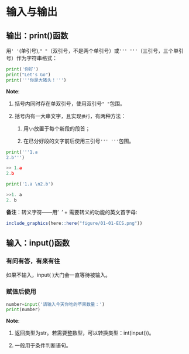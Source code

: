 # 输入与输出

## 输出：print()函数

用`' '`(单引号),`" "`（双引号，不是两个单引号）或`''' '''`（三引号，三个单引号）作为字符串格式：


```python
print('你好')
print("Let's Go")
print('''你是大猪头！''')

```


**Note**:

1. 括号内同时存在单双引号，使用双引号`" "`包围。

1. 括号内有一大串文字，且实现`换行`，有两种方法：

   1) 用`\n`放置于每个新段的段首；

   1) 在已分好段的文字前后使用三引号`''' '''`包围。


```python
print('''1.a
2.b''')

>> 1.a
2.b

print('1.a \n2.b')

>>1. a
2. b

```


**备注**：转义字符——用' \ ' + 需要转义的功能的英文首字母:

```r
include_graphics(here::here("figure/01-01-ECS.png"))
```



## 输入：input()函数

### 有问有答，有来有往

如果不输入，input( )大门会一直等待被输入。

### 赋值后使用

```python
number=input('请输入今天你吃的苹果数量：')
print(number)
```

**Note**: 

1. 返回类型为str。若需要整数型，可以转换类型：int(input())。

1. 一般用于条件判断语句。

